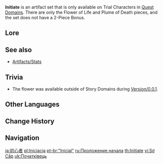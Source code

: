 {{Artifact Set Infobox
|id        = 000
|flower    = Initiate's Flower
|plume     = Initiate's Feather
|source1.1 = Unobtainable
}}
'''Initiate''' is an artifact set that is only available on Trial Characters in [[Quest Domain]]s. There are only the Flower of Life and Plume of Death pieces, and the set does not have a 2-Piece Bonus.

==Lore==
{{ArtifactLore}}

==See also==
*[[Artifacts/Stats]]

==Trivia==
* The flower was available outside of Story Domains during [[Version/0.0.1]].

==Other Languages==
{{Other Languages
|en      = Initiate
|zhs     = 初学者
|zhs_rm  = Chūxuézhě
|zht     = 初學者
|zht_rm  = Chūxuézhě
|zh_tl   = Beginner
|ja      = 初心者
|ja_rm   = Shoshinsha
|ja_tl   = Beginner
|ko      = 초심자
|ko_rm   = Chosimja
|ko_tl   = Beginner
|es      = Principiante
|es_tl   = Novice
|fr      = Novice
|fr_tl   = Novice
|ru      = Посвящённый
|ru_tl   = Initiate
|th      = Initiate
|vi      = Sơ Cấp
|vi_tl   = Primary
|de      = Novize
|de_tl   = Novice
|id      = Initiate
|pt      = Iniciante
|pt_tl   = 
|tr      = Talebe
|tr_tl   = 
|it      = Neofita
|it_tl   = 
}}

==Change History==
{{Change History|1.0}}

==Navigation==
{{Artifact Navbox}}

[[ja:初心者]]
[[pl:Inicjacja]]
[[pt-br:"Inicial"]]
[[ru:Проложение начала]]
[[th:Initiate]]
[[vi:Sơ Cấp]]
[[uk:Початківець]]